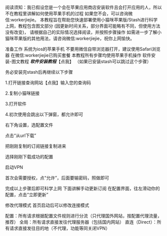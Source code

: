 阅读须知：我已假设您是一个会在苹果应用商店安装软件且会打开应用的人，所以不在教程里讲解如何使用苹果手机的过程
如果您不会，可以咨询微信:workerjiejie。
本教程旨在帮助您快速部署使用小猫咪苹果版/Stash进行科学上网，教程包含图文部分
(因更新时间关系，部分界面可能略有不同，但使用方法没有改变)，
请根据自己的实际情况选择阅读，并按照步骤操作
如需进一步了解小猫咪苹果版的其他用法，请咨询微信:workerjiejie，祝你上网愉快。

准备工作
系统为ios的苹果手机
不要用微信自带浏览器打开，建议使用Safari浏览器
在微信:workerjiejie已购买套餐
本教程所有步骤均使用苹果手机操作
软件安装-图文教程
***软件安装教程***【点我】
（如果已安装stash可以跳过这个步骤）

务必安装完stash后再继续以下步骤

1.打开链接查询网站【点我】输入您的查询码


2.复制小猫咪链接


3.打开软件


4.初次使用会跳出以下弹窗，都允许即可



右下角设置，选配置文件


点击“从url下载”


把刚刚复制的订阅链接复制进来


选择刚刚下载成功的配置


启动VPN


首次会需要授权，点“允许”，后面要输密码，照做即可


完成以上步骤后即可科学上网
下面讲解手动更新订阅
在配置界面，往左滑动你的配置，点击“立即更新”


修改代理模式
首页启动后可以修改连接模式


配置：所有请求根据配置文件规则进行分流（只代理国外网站，按配置代理流量，推荐）
全局：所有请求直接发往代理服务器（包括国内网站）
直连（Direct）：所有请求直接发往目的地（不代理，功能等同关闭VPN）
